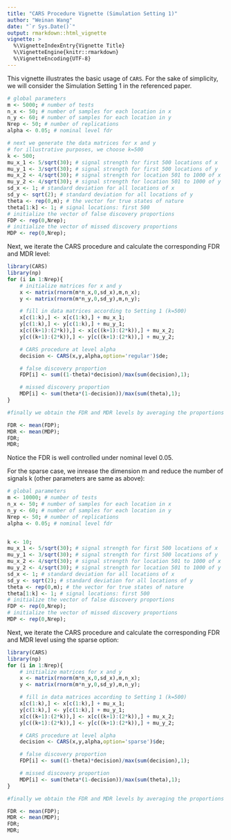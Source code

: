 ```yaml
---
title: "CARS Procedure Vignette (Simulation Setting 1)"
author: "Weinan Wang"
date: "`r Sys.Date()`"
output: rmarkdown::html_vignette
vignette: >
  %\VignetteIndexEntry{Vignette Title}
  %\VignetteEngine{knitr::rmarkdown}
  %\VignetteEncoding{UTF-8}
---
```


This vignette illustrates the basic usage of `CARS`. For the sake of simplicity, we will consider the Simulation Setting 1 in the referenced paper.

```r
# global parameters
m <- 5000; # number of tests
n_x <- 50; # number of samples for each location in x
n_y <- 60; # number of samples for each location in y
Nrep <- 50; # number of replications
alpha <- 0.05; # nominal level fdr

# next we generate the data matrices for x and y
# for illustrative purposes, we choose k=500
k <- 500;
mu_x_1 <- 5/sqrt(30); # signal strength for first 500 locations of x
mu_y_1 <- 3/sqrt(30); # signal strength for first 500 locations of y
mu_x_2 <- 4/sqrt(30); # signal strength for location 501 to 1000 of x
mu_y_2 <- 4/sqrt(30); # signal strength for location 501 to 1000 of y
sd_x <- 1; # standard deviation for all locations of x
sd_y <- sqrt(2); # standard deviation for all locations of y
theta <- rep(0,m); # the vector for true states of nature
theta[1:k] <- 1; # signal locations: first 500
# initialize the vector of false discovery proportions
FDP <- rep(0,Nrep);
# initialize the vector of missed discovery proportions
MDP <- rep(0,Nrep);
```

Next, we iterate the CARS procedure and calculate the corresponding FDR and MDR level:

```r
library(CARS)
library(np)
for (i in 1:Nrep){
	# initialize matrices for x and y
	x <- matrix(rnorm(m*n_x,0,sd_x),m,n_x);
	y <- matrix(rnorm(m*n_y,0,sd_y),m,n_y);

	# fill in data matrices according to Setting 1 (k=500)
	x[c(1:k),] <- x[c(1:k),] + mu_x_1;
	y[c(1:k),] <- y[c(1:k),] + mu_y_1;
	x[c((k+1):(2*k)),] <- x[c((k+1):(2*k)),] + mu_x_2;
	y[c((k+1):(2*k)),] <- y[c((k+1):(2*k)),] + mu_y_2;

	# CARS procedure at level alpha
	decision <- CARS(x,y,alpha,option='regular')$de;

	# false discovery proportion
	FDP[i] <- sum((1-theta)*decision)/max(sum(decision),1);

	# missed discovery proportion
	MDP[i] <- sum(theta*(1-decision))/max(sum(theta),1);
}

#finally we obtain the FDR and MDR levels by averaging the proportions over Nrep=50 replications

FDR <- mean(FDP);
MDR <- mean(MDP);
FDR;
MDR;
```
Notice the FDR is well controlled under nominal level 0.05.


For the sparse case, we inrease the dimension m and reduce the number of signals k (other parameters are same as above):
```r
# global parameters
m <- 10000; # number of tests
n_x <- 50; # number of samples for each location in x
n_y <- 60; # number of samples for each location in y
Nrep <- 50; # number of replications
alpha <- 0.05; # nominal level fdr


k <- 10;
mu_x_1 <- 5/sqrt(30); # signal strength for first 500 locations of x
mu_y_1 <- 3/sqrt(30); # signal strength for first 500 locations of y
mu_x_2 <- 4/sqrt(30); # signal strength for location 501 to 1000 of x
mu_y_2 <- 4/sqrt(30); # signal strength for location 501 to 1000 of y
sd_x <- 1; # standard deviation for all locations of x
sd_y <- sqrt(2); # standard deviation for all locations of y
theta <- rep(0,m); # the vector for true states of nature
theta[1:k] <- 1; # signal locations: first 500
# initialize the vector of false discovery proportions
FDP <- rep(0,Nrep);
# initialize the vector of missed discovery proportions
MDP <- rep(0,Nrep);
```

Next, we iterate the CARS procedure and calculate the corresponding FDR and MDR level using the sparse option:
```r
library(CARS)
library(np)
for (i in 1:Nrep){
	# initialize matrices for x and y
	x <- matrix(rnorm(m*n_x,0,sd_x),m,n_x);
	y <- matrix(rnorm(m*n_y,0,sd_y),m,n_y);

	# fill in data matrices according to Setting 1 (k=500)
	x[c(1:k),] <- x[c(1:k),] + mu_x_1;
	y[c(1:k),] <- y[c(1:k),] + mu_y_1;
	x[c((k+1):(2*k)),] <- x[c((k+1):(2*k)),] + mu_x_2;
	y[c((k+1):(2*k)),] <- y[c((k+1):(2*k)),] + mu_y_2;

	# CARS procedure at level alpha
	decision <- CARS(x,y,alpha,option='sparse')$de;

	# false discovery proportion
	FDP[i] <- sum((1-theta)*decision)/max(sum(decision),1);

	# missed discovery proportion
	MDP[i] <- sum(theta*(1-decision))/max(sum(theta),1);
}

#finally we obtain the FDR and MDR levels by averaging the proportions over Nrep=50 replications

FDR <- mean(FDP);
MDR <- mean(MDP);
FDR;
MDR;
```
